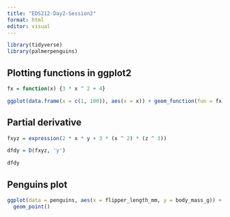 ```yaml
---
title: "EDS212-Day2-Session2"
format: html
editor: visual
---
```


```r
library(tidyverse)
library(palmerpenguins)
```

## Plotting functions in ggplot2

```r
fx = function(x) {3 * x ^ 2 + 4}

ggplot(data.frame(x = c(1, 100)), aes(x = x)) + geom_function(fun = fx)
```

## Partial derivative

```r
fxyz = expression(2 * x * y + 3 * (x ^ 2) * (z ^ 3))

dfdy = D(fxyz, 'y')

dfdy
```

## Penguins plot

```r
ggplot(data = penguins, aes(x = flipper_length_mm, y = body_mass_g)) +
  geom_point()
```
